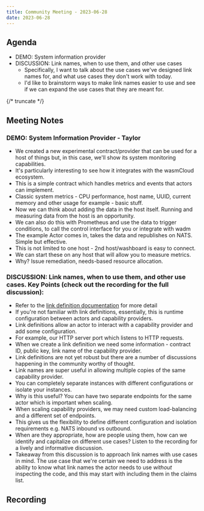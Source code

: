 ```yaml
---
title: Community Meeting - 2023-06-28
date: 2023-06-28
---
```


## Agenda

- DEMO: System information provider
- DISCUSSION: Link names, when to use them, and other use cases
  - Specifically, I want to talk about the use cases we've designed link names for, and what use cases they don't work with today.
  - I'd like to brainstorm ways to make link names easier to use and see if we can expand the use cases that they are meant for.

{/* truncate */}

## Meeting Notes

### DEMO: System Information Provider - Taylor

- We created a new experimental contract/provider that can be used for a host of things but, in this case, we'll show its system monitoring capabilities.
- It's particularly interesting to see how it integrates with the wasmCloud ecosystem.
- This is a simple contract which handles metrics and events that actors can implement.
- Classic system metrics - CPU performance, host name, UUID, current memory and other usage for example - basic stuff.
- Now we can think about adding the data in the host itself. Running and measuring data from the host is an opportunity.
- We can also do this with Prometheus and use the data to trigger conditions, to call the control interface for you or integrate with wadm
- The example Actor comes in, takes the data and republishes on NATS. Simple but effective.
- This is not limited to one host - 2nd host/washboard is easy to connect.
- We can start these on any host that will allow you to measure metrics.
- Why? Issue remediation, needs-based resource allocation.

### DISCUSSION: Link names, when to use them, and other use cases. Key Points (check out the recording for the full discussion):

- Refer to the [link definition documentation](https://wasmcloud.com/docs/concepts/runtime-linking/link-definitions) for more detail
- If you're not familiar with link definitions, essentially, this is runtime configuration between actors and capability providers.
- Link definitions allow an actor to interact with a capability provider and add some configuration.
- For example, our HTTP server port which listens to HTTP requests.
- When we create a link definition we need some information - contract ID, public key, link name of the capability provider.
- Link definitions are not yet robust but there are a number of discussions happening in the community worthy of thought.
- Link names are super useful in allowing multiple copies of the same capability provider.
- You can completely separate instances with different configurations or isolate your instances.
- Why is this useful? You can have two separate endpoints for the same actor which is important when scaling.
- When scaling capability providers, we may need custom load-balancing and a different set of endpoints.
- This gives us the flexibility to define different configuration and isolation requirements e.g. NATS inbound vs outbound.
- When are they appropriate, how are people using them, how can we identify and capitalize on different use cases? Listen to the recording for a lively and informative discussion.
- Takeaway from this discussion is to approach link names with use cases in mind. The use case that we're certain we need to address is the ability to know what link names the actor needs to use _without_ inspecting the code, and this may start with including them in the claims list.

## Recording

<YouTube url="https://www.youtube.com/watch?v=zT_HUMusMx8" />
